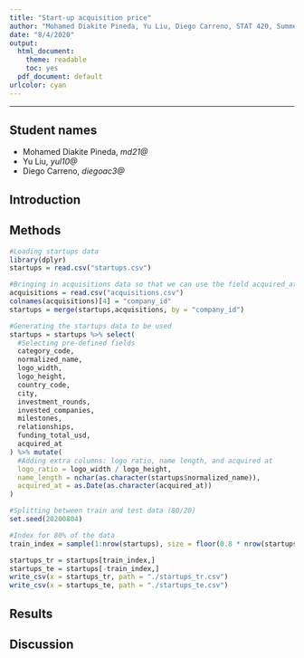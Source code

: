 ```yaml
---
title: "Start-up acquisition price"
author: "Mohamed Diakite Pineda, Yu Liu, Diego Carreno, STAT 420, Summer 2020"
date: "8/4/2020"
output:
  html_document: 
    theme: readable
    toc: yes
  pdf_document: default
urlcolor: cyan
---
```

***
## Student names

- Mohamed Diakite Pineda, *md21@*
- Yu Liu, *yul10@*
- Diego Carreno, *diegoac3@*

## Introduction


## Methods
```r
#Loading startups data
library(dplyr)
startups = read.csv("startups.csv")

#Bringing in acquisitions data so that we can use the field acquired_at
acquisitions = read.csv("acquisitions.csv")
colnames(acquisitions)[4] = "company_id"
startups = merge(startups,acquisitions, by = "company_id")

#Generating the startups data to be used
startups = startups %>% select(
  #Selecting pre-defined fields
  category_code,
  normalized_name,
  logo_width,
  logo_height,
  country_code,
  city,
  investment_rounds,
  invested_companies,
  milestones,
  relationships,
  funding_total_usd,
  acquired_at
) %>% mutate(
  #Adding extra columns: logo ratio, name length, and acquired at
  logo_ratio = logo_width / logo_height,
  name_length = nchar(as.character(startups$normalized_name)),
  acquired_at = as.Date(as.character(acquired_at))
)

#Splitting between train and test data (80/20)
set.seed(20200804)

#Index for 80% of the data
train_index = sample(1:nrow(startups), size = floor(0.8 * nrow(startups)))

startups_tr = startups[train_index,]
startups_te = startups[-train_index,]
write_csv(x = startups_tr, path = "./startups_tr.csv")
write_csv(x = startups_te, path = "./startups_te.csv")

```


## Results

## Discussion